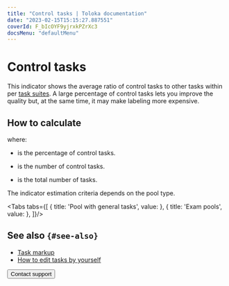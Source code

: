 ```yaml
---
title: "Control tasks | Toloka documentation"
date: "2023-02-15T15:15:27.887551"
coverId: F_bIcOYF9yjrxkPZrXc3
docsMenu: "defaultMenu"
---
```



# Control tasks

This indicator shows the average ratio of control tasks to other tasks within per [task suites](/docs/glossary#task-suite). A large percentage of control tasks lets you improve the quality but, at the same time, it may make labeling more expensive.

## How to calculate

<Formula withoutContainer={true} content="$P_{control} = \frac{T_{control}}{T_{total}}\times100$"/>

where:

- <Formula withoutContainer={true} content="$P_{control}$"/> is the percentage of control tasks.

- <Formula withoutContainer={true} content="$T_{control}$"/> is the number of control tasks.

- <Formula withoutContainer={true} content="$T_{total}$"/> is the total number of tasks.

The indicator estimation criteria depends on the pool type.

<Tabs tabs={[
  { title: 'Pool with general tasks', value: <ControlTasksShareList1/> },
  { title: 'Exam pools', value: <ControlTasksShareList2/> },
]}/>

## See also `{#see-also}`

- [Task markup](/docs/guide/task_markup)
- [How to edit tasks by yourself](/docs/guide/task-markup-by-yourself)

<Button themeColor="light" view="default" size="l" type="link" url="/docs/guide/troubleshooting/support?form-source=guide-efficiency-metrics-control-tasks-share">Contact support</Button>
